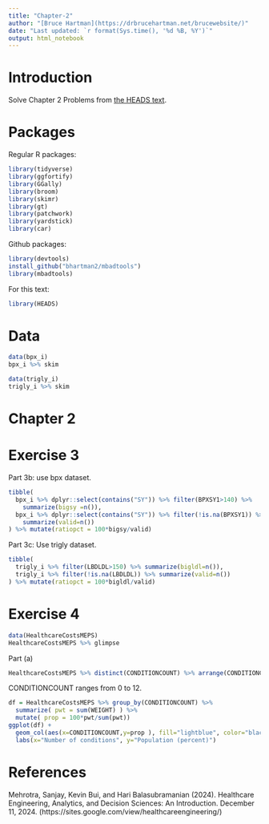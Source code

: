 ---
title: "Chapter-2"
author: "[Bruce Hartman](https://drbrucehartman.net/brucewebsite/)"
date: "Last updated: `r format(Sys.time(), '%d %B, %Y')`"
output: html_notebook
---

# Introduction
Solve Chapter 2 Problems from [the HEADS text](#r1).

# Packages
Regular R packages:
```{r}
library(tidyverse)
library(ggfortify)
library(GGally)
library(broom)
library(skimr)
library(gt)
library(patchwork)
library(yardstick)
library(car)
```
Github packages:
```{r}
library(devtools)
install_github("bhartman2/mbadtools")
library(mbadtools)
```


For this text:
```{r}
library(HEADS)
```

# Data
```{r}
data(bpx_i)
bpx_i %>% skim
```

```{r}
data(trigly_i)
trigly_i %>% skim
```


# Chapter 2

# Exercise 3
Part 3b: use bpx dataset.
```{r}
tibble(
  bpx_i %>% dplyr::select(contains("SY")) %>% filter(BPXSY1>140) %>% 
    summarize(bigsy =n()),
  bpx_i %>% dplyr::select(contains("SY")) %>% filter(!is.na(BPXSY1)) %>% 
    summarize(valid=n())
) %>% mutate(ratiopct = 100*bigsy/valid)
```

Part 3c: Use trigly dataset.
```{r}
tibble(
  trigly_i %>% filter(LBDLDL>150) %>% summarize(bigldl=n()),
  trigly_i %>% filter(!is.na(LBDLDL)) %>% summarize(valid=n())
) %>% mutate(ratiopct = 100*bigldl/valid)
```
# Exercise 4
```{r}
data(HealthcareCostsMEPS)
HealthcareCostsMEPS %>% glimpse
```
Part (a)
```{r}
HealthcareCostsMEPS %>% distinct(CONDITIONCOUNT) %>% arrange(CONDITIONCOUNT)
```
CONDITIONCOUNT ranges from 0 to 12.

```{r}
df = HealthcareCostsMEPS %>% group_by(CONDITIONCOUNT) %>%
  summarize( pwt = sum(WEIGHT) ) %>% 
  mutate( prop = 100*pwt/sum(pwt))
ggplot(df) +
  geom_col(aes(x=CONDITIONCOUNT,y=prop ), fill="lightblue", color="black")+
  labs(x="Number of conditions", y="Population (percent)")
```


# References
:::{#r1}
Mehrotra, Sanjay, Kevin Bui, and Hari Balasubramanian (2024). Healthcare Engineering,
Analytics, and Decision Sciences: An Introduction. December 11, 2024.
(https://sites.google.com/view/healthcareengineering/)
:::
